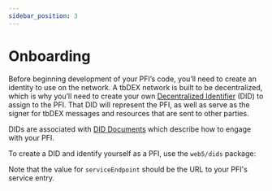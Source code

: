 ```yaml
---
sidebar_position: 3
---
```



# Onboarding

Before beginning development of your PFI’s code, you’ll need to create an identity to use on the network. A tbDEX network is built to be decentralized, which is why you’ll need to create your own [Decentralized Identifier](/docs/web5/learn/decentralized-identifiers) (DID) to assign to the PFI. That DID will represent the PFI, as well as serve as the signer for tbDEX messages and resources that are sent to other parties.

DIDs are associated with [DID Documents](/docs/web5/learn/did_document) which describe how to engage with your PFI.


To create a DID and identify yourself as a PFI, use the `web5/dids` package:

<Tabs>
  <TabItem label="JavaScript" value="JavaScript">
    <CodeSnippet snippet={createDidJs} />
  </TabItem>
  <TabItem label="Kotlin" value="Kotlin">
    <CodeSnippet snippet={createDidKt} />
  </TabItem>
</Tabs>

Note that the value for `serviceEndpoint` should be the URL to your PFI's service entry.
